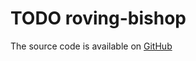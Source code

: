 # TODO roving-bishop

The source code is available on [GitHub]

[GitHub]: https://github.com/Velfi/roving_bishop
